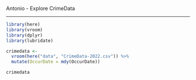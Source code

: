 
Antonio - Explore CrimeData

-----

```r
library(here)
library(vroom)
library(dplyr)
library(lubridate)
```

```r
crimedata <- 
  vroom(here("data", "CrimeData-2022.csv")) %>% 
  mutate(OccurDate = mdy(OccurDate))

crimedata
```

